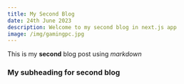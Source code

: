 ---
title: My Second Blog
date: 24th June 2023
description: Welcome to my second blog in next.js app
image: /img/gamingpc.jpg
---
This is my **second** blog post using *markdown*

### My subheading for second blog

